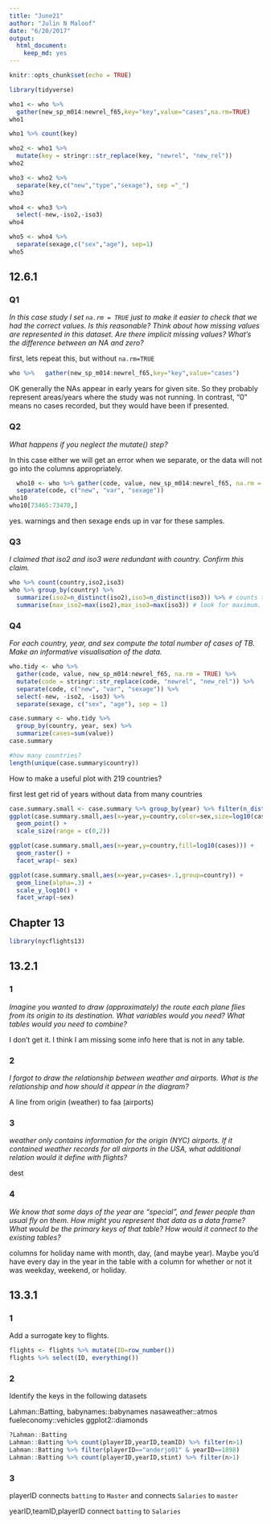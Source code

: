 ```yaml
---
title: "June21"
author: "Julin N Maloof"
date: "6/20/2017"
output: 
  html_document: 
    keep_md: yes
---
```


```r
knitr::opts_chunk$set(echo = TRUE)
```

```r
library(tidyverse)
```


```r
who1 <- who %>% 
  gather(new_sp_m014:newrel_f65,key="key",value="cases",na.rm=TRUE)
who1
```

```r
who1 %>% count(key)
```

```r
who2 <- who1 %>% 
  mutate(key = stringr::str_replace(key, "newrel", "new_rel"))
who2
```

```r
who3 <- who2 %>%
  separate(key,c("new","type","sexage"), sep ="_")
who3
```

```r
who4 <- who3 %>%
  select(-new,-iso2,-iso3)
who4
```

```r
who5 <- who4 %>%
  separate(sexage,c("sex","age"), sep=1)
who5
```

## 12.6.1

### Q1

_In this case study I set `na.rm = TRUE` just to make it easier to check that we had the correct values. Is this reasonable? Think about how missing values are represented in this dataset. Are there implicit missing values? What’s the difference between an NA and zero?_

first, lets repeat this, but without `na.rm=TRUE`
```r
who %>%   gather(new_sp_m014:newrel_f65,key="key",value="cases")
```

OK generally the NAs appear in early years for  given site.  So they probably represent areas/years where the study was not running.  In contrast, "0" means no cases recorded, but they would have been if presented.

### Q2

_What happens if you neglect the mutate() step?_

In this case either we will get an error when we separate, or the data will not go into the columns appropriately.

```r
  who10 <- who %>% gather(code, value, new_sp_m014:newrel_f65, na.rm = TRUE) %>% 
  separate(code, c("new", "var", "sexage"))
who10
who10[73465:73470,]
```

yes.  warnings and then sexage ends up in var for these samples.

### Q3 
_I claimed that iso2 and iso3 were redundant with country. Confirm this claim._

```r
who %>% count(country,iso2,iso3)
who %>% group_by(country) %>% 
  summarize(iso2=n_distinct(iso2),iso3=n_distinct(iso3)) %>% # counts the number of distinct classes of iso2 and iso 3 per country
  summarise(max_iso2=max(iso2),max_iso3=max(iso3)) # look for maximum.  
```

### Q4
_For each country, year, and sex compute the total number of cases of TB. Make an informative visualisation of the data._

```r
who.tidy <- who %>%
  gather(code, value, new_sp_m014:newrel_f65, na.rm = TRUE) %>% 
  mutate(code = stringr::str_replace(code, "newrel", "new_rel")) %>%
  separate(code, c("new", "var", "sexage")) %>% 
  select(-new, -iso2, -iso3) %>% 
  separate(sexage, c("sex", "age"), sep = 1)
```

```r
case.summary <- who.tidy %>% 
  group_by(country, year, sex) %>%
  summarize(cases=sum(value))
case.summary
```

```r
#how many countries?
length(unique(case.summary$country))
```

How to make a useful plot with 219 countries?

first lest get rid of years without data from many countries
```r
case.summary.small <- case.summary %>% group_by(year) %>% filter(n_distinct(country) > 2)
ggplot(case.summary.small,aes(x=year,y=country,color=sex,size=log10(cases))) + 
  geom_point() +
  scale_size(range = c(0,2))
```

```r
ggplot(case.summary.small,aes(x=year,y=country,fill=log10(cases))) + 
  geom_raster() +
  facet_wrap(~ sex) 
```

```r
ggplot(case.summary.small,aes(x=year,y=cases+.1,group=country)) +
  geom_line(alpha=.3) +
  scale_y_log10() +
  facet_wrap(~sex)
```

## Chapter 13

```r
library(nycflights13)
```

## 13.2.1

### 1

_Imagine you wanted to draw (approximately) the route each plane flies from its origin to its destination. What variables would you need? What tables would you need to combine?_

I don't get it.  I think I am missing some info here that is not in any table.

### 2

_I forgot to draw the relationship between weather and airports. What is the relationship and how should it appear in the diagram?_

A line from origin (weather) to faa (airports)

### 3

_weather only contains information for the origin (NYC) airports. If it contained weather records for all airports in the USA, what additional relation would it define with flights?_

dest

### 4

_We know that some days of the year are “special”, and fewer people than usual fly on them. How might you represent that data as a data frame? What would be the primary keys of that table? How would it connect to the existing tables?_

columns for holiday name with month, day, (and maybe year).  Maybe you'd have every day in the year in the table with a column for whether or not it was weekday, weekend, or holiday.

## 13.3.1

### 1

Add a surrogate key to flights.

```r
flights <- flights %>% mutate(ID=row_number())
flights %>% select(ID, everything())
```

### 2

Identify the keys in the following datasets

Lahman::Batting,
babynames::babynames
nasaweather::atmos
fueleconomy::vehicles
ggplot2::diamonds

```r
?Lahman::Batting
Lahman::Batting %>% count(playerID,yearID,teamID) %>% filter(n>1)
Lahman::Batting %>% filter(playerID=="anderjo01" & yearID==1898)
Lahman::Batting %>% count(playerID,yearID,stint) %>% filter(n>1)
```

### 3

playerID connects `batting` to `Master` and connects `Salaries` to `master`

yearID,teamID,playerID connect `batting` to `Salaries`
